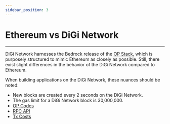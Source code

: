 ```yaml
---
sidebar_position: 3
---
```


# Ethereum vs DiGi Network

---

DiGi Network harnesses the Bedrock release of the [OP Stack](https://stack.optimism.io/), which is purposely structured to mimic Ethereum as closely as possible. 
Still, there exist slight differences in the behavior of the DiGi Network compared to Ethereum. 


When building applications on the DiGi Network, these nuances should be noted:
- New blocks are created every 2 seconds on the DiGi Network.
- The gas limit for a DiGi Network block is 30,000,000.
- [OP Codes](https://stack.optimism.io/docs/releases/bedrock/differences/#opcode-differences)
- [RPC API](https://stack.optimism.io/docs/releases/bedrock/differences/#network-specifications)
- [Tx Costs](https://stack.optimism.io/docs/releases/bedrock/differences/#transaction-costs)
